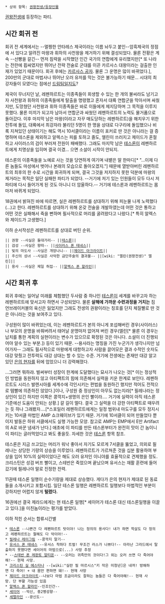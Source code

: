  * 상위 항목: [[권왕전생/등장인물]]
[[권왕전생]]에 등장하는 파티.

== 시간 회귀 전 ==
회귀 전 세계에서는 --멀쩡한 안타레스 제국이라는 이름 놔두고 붙인--암흑제국의 정점에 서 있다고 알려진 마왕과 휘하의 사천왕을 제거하기 위해 결성되었다. 물론 전황은 계속 --선빵을 갈긴-- 먼저 침략을 시작했던 인간 국가의 연합에게 유리했지만[* 또 나라는 전란에 휩싸였지만 뛰어난 전략 전술로 군대를 이끈 카르사스 대왕이라는 걸출한 인재가 있었기 때문이다. 회귀 후에는 [[카르사스 공자]]. 물론 그 운명은 많이 바뀌었다.], 200만의 군대로 마법사나 뛰어난 오러 유저를 막는 것은 불가능하기 때문… 시대의 최강자들이 모였다는 점에선 [[드림팀]]일지도? 

제국이 무너지던 날, 레펜하르트는 이종족들이 회생할 수 있는 한 개의 불씨라도 남기고자 사천왕과 휘하의 이종족들에게 탈출을 명령했고 혼자서 대륙 연합군을 막아서며 싸웠지만, 도망쳤던 사천왕과 휘하 이종족들은 바로 이들에게 제지당하며 그 목적을 이루지 못했다. 물론 미끼가 되고자 남아서 연합군과 싸웠던 레펜하르트의 노력도 물거품으로 돌아갔다. 이후 마지막 남은 마왕(이라고 자꾸 매도당하는 레펜하르트)을 해치우기 위한 전투에 돌입, 대륙에서 최강자라 불리던 5명이 한 명을 상대로 다구리에 돌입했으나 비록 지쳐있던 상태이기는 해도 역시 10서클이라는 이름이 포커로 딴 것은 아니라는 걸 증명하며 테스론을 제외하고 알렉스는 피를 토하고 졸도, 엘린이 쓰러지고 제이드가 혼절하고 사이러스의 검이 부러져 전원이 패배했다. 그래도 마지막 남은 [[테스론]]이 레펜하르트에게 치명상을 입히며 결국 이겼… 으면 소설이 시작이 안되지.

테스론의 이종족들을 노예로 사는 것을 당연하게 여기며 내뱉은 말 한마디[* "…이제 다른 놈들도 마성에서 벗어나 본래의 모습으로 돌아오겠지."] 때문에 열받아버린 레펜하르트의 최후의 한 수로 시간을 회귀하게 되며, 결국 그것을 저지하지 못한 덕분에 마왕의 제거라는 목적은 일단 실패한 파티가 되었다. --거기에 저기 있는 인원들이 모두 다시 저 파티에 다시 들어가게 된 것도 아니니 더 암울하다.-- 거기에 테스론과 레펜하르트는 몸마저 바뀌게 되었다.

18권에서 밝혀진 바에 따르면, 실은 레펜하르트를 상대하기 위해 피눈물 나게 노력했다(...)고 한다. 레펜하르트를 상대하기 위해 온갖 전술을 개발하였는데 어떤 것은 통하고 어떤 것은 실패해서 죽을 뻔하며 필사적으로 머리를 굴려왔다고 나왔다.[* 특히 알렉스와 제이드가 고생했다.]

이하 순서작성은 레펜하르트를 상대로 버틴 순위.
 || 권왕 --사실은 돌대가리-- ||[[테스론]]||
 || 검성 --사실은 왕따-- ||[[사이러스 폰 테네스]]||
 || 빛의 마도사 --사실은 개망나니-- ||[[제이드 아크라이트]]||
 || 주신의 성녀 --사실은 사악한 금단주술의 결과물-- ||[wiki: "엘린(권왕전생)" 엘린]||
 || 용사 --사실은 제일 허접-- ||[[알렉스 폰 할라인]]||

== 시간 회귀 후 ==
회귀 후에는 일어날 미래를 체험했던 두사람 중 하나인 [[테스론]]이 세계를 바꾸고자 하는 레펜하르트에 맞서고자 하면서 구성되었다. 물론 '''살해에 가까운 수련과정을 거치는''' 짐 언브레이커블의 육신은 잃었지만 그래도 전생의 권왕이라는 칭호를 단지 체질빨로 딴 것은 아니라는 것을 보여주고 있다. 

구성원이 많이 바뀌었는데, 이는 레펜하르트가 본의 아니게 포섭해버린 경우(사이러스)나 부모의 운명을 바꿔버려서 태어날 운명마저 없어져 버린 경우(엘린[* 물론 이 경우는 납치를 통한 계획의 실현이라는 변수가 있으므로 확정된 것은 아니다. 소설이 더 진행되어야 알수 있는 부분.]) 등이 있기 때문. --용사라는 명칭을 가진 누군가가 생각나지만 넘어가자-- 그래도 필사적으로 마왕에게 대항하고자 사람을 끌어모은 결과 수적인 숫자도 대강 맞췄고 전투력도 대강 상대는 할 수 있는 수준. 거기에 전생에는 존재만 대강 알고 있던 [[은의 현자]]를 뒤에 업었으니 더 강력해졌다.

…그러면 뭐하랴. 벌써부터 성장이 한계에 도달했다는 묘사가 나오는 것[* 이는 정상적인 방법을 동원하지 않고 아티팩트의 힘에 의존해서 실력을 키운 한계로 보인다. 레펜하르트도 시리스 발렌시아를 세계수에 각인시키는 편법을 동원하긴 했지만 적어도 전적으로 템빨에 의존하진 않았다.]이나, 구성원 중 정상인이 아무도 없는지라[* 필레나라는 정상인이 있긴 하지만 이쪽은 콩깍지+생명의 은인 빨이라…. 거기에 실력이 아직 테스론 기준에선 도움이 안되는 상황.] 갈 길이 멀다. 결국 그 실력을 더 강한 아티팩트로 때우려는 듯 하나 그래봤자….[*스포일러 레펜하르트에게는 일정 범위내 마도구를 모두 정지시키는 10서클 마법인 AMP 쇼크웨이브가 있기 때문. 거기에 10서클이 되어 만들었다 뿐이지 발동은 하위 서클에서도 실행 가능한 모양. 참고로 AMP는 EMP에서 E만 Artifact의 A로 바꾼 냄새가 난다.] 애초에 이 파티를 만든 테스론부터가 완전히 맛이 간 놈이니 이 파티는 글러먹었다고 봐도 좋을듯. 자세한 것은 [[테스론]] 항목 참조.

테스론은 지금 쓰고있는 머리가 워낙 좋아서 자기도 모르게 7서클을 뚫었고, 의외로 필레나는 상당한 기량의 상승을 이루었다. 레펜하르트가 가르쳐준 것을 십분 활용하여 부상을 입어 10%의 실력이었다곤 해도 오러 유저인 이니야를 효율적으로 견제했을 정도. 크리스틴은 성검 버프 빨이고, 스테반은 죽었으며 끝났으며 유서스는 재활 훈련에 들어갔기에 필레나야 말로 진정한 전력.

11권때 테스론 일행이 순수기량을 제대로 상승했다. 게다가 은의 현자가 제대로 된 동료들을 소개시키고 포함시킴. 일단 테스론 일행은 레펜하르트 일행보다 마법적인 부분이 강하지만 어렵지 않게 '''털렸다.'''

16권에선 결국 제라드에게는 현 테스론 일행[* 세이어가 테스론 대신 테스론일행을 이끌고 있다.]을 미친놈이라는 평가를 받았다.

이하 적힌 순서는 합류시간별
 * [[테스론]] --나쁜건 다 레펜하르트 탓이야! 나는 정의의 용사다! 내가 하면 학살도 다 정의고 레펜하르트는 뭘해도 다 악이야!--
 * [[필레나 레이그림]] --콩깍지 말기--
 * [[유서스 폰 테네스]] --유서스 착하다 트럴! 무조건 러스가 나쁘다!-- 아라난 그라드에서 탈출하지 못했다면 세이어의 마법으로(...) 사망 추정
 * --[[스테반 폰 레판토 알티온]]-- --오러는 귀족만의 것이다!그 외는 오러 쓰면 다 죽어야해!-- 현재 사망.
 * [[크리스틴 실 에스타나]] --[wiki:"실란 필 마르시스"키 작은 미청년]은 내꺼! 방해하면 다 죽어! + 내 몸만 편하면 돼!-- 현재 사망
 * [[제이드 아크라이트]]--나보다 마법 조금이라도 잘하는 놈들은 다 죽어야해!-- 현재 사망. 단 부활 가능성 있음
 * [[알렉스 폰 할라인]]--인조인간--
 * [[세이어]] --악신, 중2병성향--
 * [[세렐라인]] --광신도--
